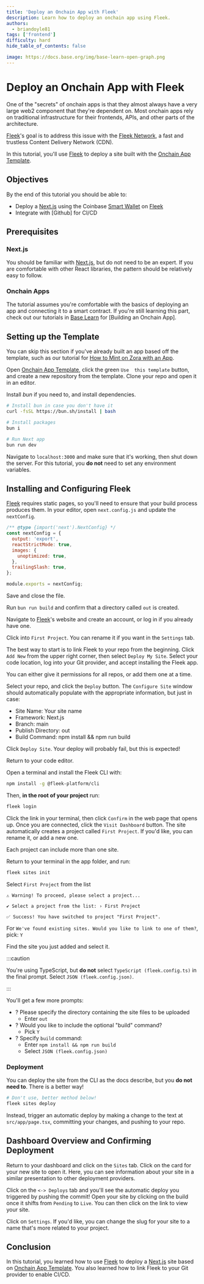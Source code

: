 ```yaml
---
title: 'Deploy an Onchain App with Fleek'
description: Learn how to deploy an onchain app using Fleek.
authors:
  - briandoyle81
tags: ['frontend']
difficulty: hard
hide_table_of_contents: false

image: https://docs.base.org/img/base-learn-open-graph.png
---
```


# Deploy an Onchain App with Fleek

One of the "secrets" of onchain apps is that they almost always have a very large web2 component that they're dependent on. Most onchain apps rely on traditional infrastructure for their frontends, APIs, and other parts of the architecture.

[Fleek]'s goal is to address this issue with the [Fleek Network], a fast and trustless Content Delivery Network (CDN).

In this tutorial, you'll use [Fleek] to deploy a site built with the [Onchain App Template].

## Objectives

By the end of this tutorial you should be able to:

- Deploy a [Next.js] using the Coinbase [Smart Wallet] on [Fleek]
- Integrate with [Github] for CI/CD

## Prerequisites

### Next.js

You should be familiar with [Next.js], but do not need to be an expert. If you are comfortable with other React libraries, the pattern should be relatively easy to follow.

### Onchain Apps

The tutorial assumes you're comfortable with the basics of deploying an app and connecting it to a smart contract. If you're still learning this part, check out our tutorials in [Base Learn] for [Building an Onchain App].

## Setting up the Template

You can skip this section if you've already built an app based off the template, such as our tutorial for [How to Mint on Zora with an App].

Open [Onchain App Template], click the green `Use  this template` button, and create a new repository from the template. Clone your repo and open it in an editor.

Install _bun_ if you need to, and install dependencies.

```bash
# Install bun in case you don't have it
curl -fsSL https://bun.sh/install | bash

# Install packages
bun i

# Run Next app
bun run dev
```

Navigate to `localhost:3000` and make sure that it's working, then shut down the server. For this tutorial, you **do not** need to set any environment variables.

## Installing and Configuring Fleek

[Fleek] requires static pages, so you'll need to ensure that your build process produces them. In your editor, open `next.config.js` and update the `nextConfig`.

```javascript
/** @type {import('next').NextConfig} */
const nextConfig = {
  output: 'export',
  reactStrictMode: true,
  images: {
    unoptimized: true,
  },
  trailingSlash: true,
};

module.exports = nextConfig;
```

Save and close the file.

Run `bun run build` and confirm that a directory called `out` is created.

Navigate to [Fleek]'s website and create an account, or log in if you already have one.

Click into `First Project`. You can rename it if you want in the `Settings` tab.

The best way to start is to link Fleek to your repo from the beginning. Click `Add New` from the upper right corner, then select `Deploy My Site`. Select your code location, log into your Git provider, and accept installing the Fleek app.

You can either give it permissions for all repos, or add them one at a time.

Select your repo, and click the `Deploy` button. The `Configure Site` window should automatically populate with the appropriate information, but just in case:

- Site Name: Your site name
- Framework: Next.js
- Branch: main
- Publish Directory: out
- Build Command: npm install && npm run build

Click `Deploy Site`. Your deploy will probably fail, but this is expected!

Return to your code editor.

Open a terminal and install the Fleek CLI with:

```bash
npm install -g @fleek-platform/cli
```

Then, **in the root of your project** run:

```bash
fleek login
```

Click the link in your terminal, then click `Confirm` in the web page that opens up. Once you are connected, click the `Visit Dashboard` button. The site automatically creates a project called `First Project`. If you'd like, you can rename it, or add a new one.

Each project can include more than one site.

Return to your terminal in the app folder, and run:

```bash
fleek sites init
```

Select `First Project` from the list

```
⚠️ Warning! To proceed, please select a project...

✔ Select a project from the list: › First Project

✅ Success! You have switched to project "First Project".
```

For `We've found existing sites. Would you like to link to one of them?`, pick: `Y`

Find the site you just added and select it.

:::caution

You're using TypeScript, but **do not** select `TypeScript (fleek.config.ts)` in the final prompt. Select `JSON (fleek.config.json)`.

:::

You'll get a few more prompts:

- ? Please specify the directory containing the site files to be uploaded
  - Enter `out`
- ? Would you like to include the optional "build" command?
  - Pick `Y`
- ? Specify `build` command:
  - Enter `npm install && npm run build`
  - Select `JSON (fleek.config.json)`

### Deployment

You can deploy the site from the CLI as the docs describe, but you **do not need to**. There is a better way!

```bash
# Don't use, better method below!
fleek sites deploy
```

Instead, trigger an automatic deploy by making a change to the text at `src/app/page.tsx`, committing your changes, and pushing to your repo.

## Dashboard Overview and Confirming Deployment

Return to your dashboard and click on the `Sites` tab. Click on the card for your new site to open it. Here, you can see information about your site in a similar presentation to other deployment providers.

Click on the `<-> Deploys` tab and you'll see the automatic deploy you triggered by pushing the commit! Open your site by clicking on the build once it shifts from `Pending` to `Live`. You can then click on the link to view your site.

Click on `Settings`. If you'd like, you can change the slug for your site to a name that's more related to your project.

## Conclusion

In this tutorial, you learned how to use [Fleek] to deploy a [Next.js] site based on [Onchain App Template]. You also learned how to link Fleek to your Git provider to enable CI/CD.

[Base Learn]: https://base.org/learn
[Smart Wallet]: https://www.smartwallet.dev/why
[Fleek]: https://fleek.xyz
[Fleek Network]: https://fleek.xyz/blog/announcements/introducing-fleek-network-and-fleek-xyz/
[Next.js]: https://nextjs.org/
[Onchain App Template]: https://github.com/coinbase/onchain-app-template
[Smart Wallet]: https://www.coinbase.com/wallet/smart-wallet
[How to Mint on Zora with an App]: /use-case-guides/creator/nft-minting-with-zora.mdx

